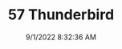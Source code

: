 ---
width: 3860
height: 5790
title: 57 Thunderbird
description: 1957 Thunderbird in Colonial White shot in Austin, TX.
date: 9/1/2022 8:32:36 AM
cameraMake: Sony
cameraModel: ILCE-7M3
lens: 50mm F1.4 DG HSM | Art 018
settingsfStop: f/1.4
settingsISO: ISO 50
settingsShutter: 1/1250
settingsFocalLength: 50 mm
---